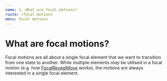 ```yaml
---
name: 1. What are focal motions?
route: /focal-motions
menu: Focal motions
---
```


# What are focal motions?

Focal motions are all about a single focal element that we want to transition from one state to another.
While multiple elements _may_ be utilised in a focal motion (e.g. how [FocalRevealMove](/focal-reveal-move) works),
the motions are always interested in a single focal element.
